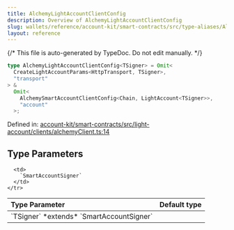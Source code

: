 ```yaml
---
title: AlchemyLightAccountClientConfig
description: Overview of AlchemyLightAccountClientConfig
slug: wallets/reference/account-kit/smart-contracts/src/type-aliases/AlchemyLightAccountClientConfig
layout: reference
---
```


{/* This file is auto-generated by TypeDoc. Do not edit manually. */}

```ts
type AlchemyLightAccountClientConfig<TSigner> = Omit<
  CreateLightAccountParams<HttpTransport, TSigner>,
  "transport"
> &
  Omit<
    AlchemySmartAccountClientConfig<Chain, LightAccount<TSigner>>,
    "account"
  >;
```

Defined in: [account-kit/smart-contracts/src/light-account/clients/alchemyClient.ts:14](https://github.com/alchemyplatform/aa-sdk/blob/9df5be8c23af4e472bcb503c17766b16da0ad87d/account-kit/smart-contracts/src/light-account/clients/alchemyClient.ts#L14)

## Type Parameters

<table>
  <thead>
    <tr>
      <th align="left">Type Parameter</th>
      <th align="left">Default type</th>
    </tr>
  </thead>

  <tbody>
    <tr>
      <td>
        `TSigner` *extends* `SmartAccountSigner`
      </td>

      <td>
        `SmartAccountSigner`
      </td>
    </tr>

  </tbody>
</table>
